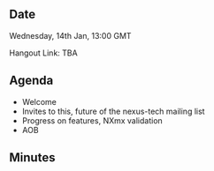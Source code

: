 ==Date==

Wednesday, 14th Jan, 13:00 GMT

Hangout Link: TBA

==Agenda==

* Welcome
* Invites to this, future of the nexus-tech mailing list
* Progress on features, NXmx validation
* AOB

==Minutes==
